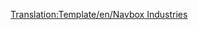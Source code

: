 <noinclude>[[Translation:Template/en/Navbox Industries]]</noinclude><noinclude></noinclude>{{en/Navbox|navbar = off
|state = off

|name = Navbox Industries
|title = [[en/Manual/Industries]]

|group1 = [[nl/Manual/Klimaat|Gematigd]]
|list1 = {{en/nowrap begin}} [[nl/Manual/Base Set/Industries/Bank|Bank]]{{en/·w}} [[nl/Manual/Base Set/Industries/Kolenmijn|Kolenmijn]]{{en/·w}} [[nl/Manual/Base Set/Industries/Fabriek|Fabriek]]{{en/·w}} [[nl/Manual/Base Set/Industries/Boerderij|Boerderij]]{{en/·w}} [[nl/Manual/Base Set/Industries/Bos|Bos]]{{en/·w}} [[nl/Manual/Base Set/Industries/IJzermijn|IJzermijn]]{{en/·w}} [[nl/Manual/Base Set/Industries/Olieraffinaderij|Olieraffinaderij]]{{en/·w}} [[nl/Manual/Base Set/Industries/Olieplatform|Olieplatform]]{{en/·w}} [[nl/Manual/Base Set/Industries/Oliebronnen|Oliebronnen]]{{en/·w}} [[nl/Manual/Base Set/Industries/Energiecentrale|Energiecentrale]]{{en/·w}} [[nl/Manual/Base Set/Industries/Houtzagerij|Houtzagerij]]{{en/·w}} [[nl/Manual/Base Set/Industries/Hoogoven|Hoogoven]]{{en/nowrap end}}

|group2 = [[nl/Manual/Klimaat|Subarctisch]]
|list2 = {{en/nowrap begin}} [[nl/Manual/Base Set/Industries/Bank|Bank]]{{en/·w}} [[nl/Manual/Base Set/Industries/Kolenmijn|Kolenmijn]]{{en/·w}} [[nl/Manual/Base Set/Industries/Boerderij|Boerderij]]{{en/·w}} [[nl/Manual/Base Set/Industries/Voedselfabriek|Voedselfabriek]]{{en/·w}} [[nl/Manual/Base Set/Industries/Bos|Bos]]{{en/·w}} [[nl/Manual/Base Set/Industries/Goudmijn|Goudmijn]]{{en/·w}} [[nl/Manual/Base Set/Industries/Olieraffinaderij|Olieraffinaderij]]{{en/·w}} [[nl/Manual/Base Set/Industries/Oliebronnen|Oliebronnen]]{{en/·w}} [[nl/Manual/Base Set/Industries/Papierfabriek|Papierfabriek]]{{en/·w}} [[nl/Manual/Base Set/Industries/Energiecentrale|Energiecentrale]]{{en/·w}} [[nl/Manual/Base Set/Industries/Drukkerij|Drukkerij]]{{en/nowrap end}}

|group3 = [[nl/Manual/Klimaat|Subtropisch]]
|list3 = {{en/nowrap begin}} [[nl/Manual/Base Set/Industries/Bank|Bank]]{{en/·w}} [[nl/Manual/Base Set/Industries/Kopermijn|Kopermijn]]{{en/·w}} [[nl/Manual/Base Set/Industries/Diamantmijn|Diamantmijn]]{{en/·w}} [[nl/Manual/Base Set/Industries/Fabriek|Fabriek]]{{en/·w}} [[nl/Manual/Base Set/Industries/Boerderij|Boerderij]]{{en/·w}} [[nl/Manual/Base Set/Industries/Voedselfabriek|Voedselfabriek]]{{en/·w}} [[nl/Manual/Base Set/Industries/Boomgaard|Boomgaard]]{{en/·w}} [[nl/Manual/Base Set/Industries/Timmerhoutzagerij|Timmerhoutzagerij]]{{en/·w}} [[nl/Manual/Base Set/Industries/Olieraffinaderij|Olieraffinaderij]]{{en/·w}} [[nl/Manual/Base Set/Industries/Oliebronnen|Oliebronnen]]{{en/·w}} [[nl/Manual/Base Set/Industries/Rubberplantage|Rubberplantage]]{{en/·w}} [[nl/Manual/Base Set/Industries/Watervoorraad|Watervoorraad]]{{en/·w}} [[nl/Manual/Base Set/Industries/Watertoren|Watertoren]]{{en/nowrap end}}

|group4 = [[nl/Manual/Klimaat]]
|list4 = {{en/nowrap begin}}[[nl/Manual/Base Set/Industries/Batterijenboerderij|Batterijenboerderij]]{{en/·w}} [[nl/Manual/Base Set/Industries/Bellenblazer|Bellenblazer]]{{en/·w}} [[nl/Manual/Base Set/Industries/Suikerspinbos|Suikerspinbos]]{{en/·w}} [[nl/Manual/Base Set/Industries/Colabronnen|Colabronnen]]{{en/·w}} [[nl/Manual/Base Set/Industries/Frisdrankfabriek|Frisdrankfabriek]]{{en/·w}} [[nl/Manual/Base Set/Industries/Plasticfonteinen|Plasticfonteinen]]{{en/·w}} [[nl/Manual/Base Set/Industries/Suikermijn|Suikermijn]]{{en/·w}} [[nl/Manual/Base Set/Industries/Snoepfabriek|Snoepfabriek]]{{en/·w}} [[nl/Manual/Base Set/Industries/Toffeegroeve|Toffeegroeve]]{{en/·w}} [[nl/Manual/Base Set/Industries/Speelgoedfabriek|Speelgoedfabriek]]{{en/·w}} [[nl/Manual/Base Set/Industries/Speelgoedwinkel|Speelgoedwinkel]]{{en/nowrap end}}

}}